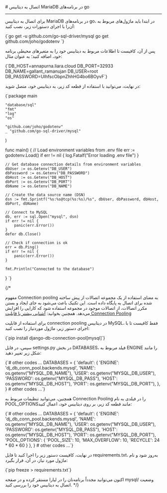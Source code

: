 

<Layout>
<Head>
<title>مستندات اتصال به MariaDB در پلتفرم Go - لیارا</title>
<meta property="og:title" content="مستندات خدمات رایانش ابری لیارا" />
<meta property="og:description" content="مستندات قدم به قدم اتصال به دیتابیس MariaDB در go"  />
<meta property="og:image" content="https://files.liara.ir/liara/logos/liara-poster.jpg" />
</Head>
# اتصال به دیتابیس MariaDB در برنامه‌های go
<hr className="mb-2" />

برای اتصال به دیتابیس MariaDB در برنامه‌های go، در ابتدا باید ماژول‌های مربوط به آن‌را با اجرای دستورات زیر، نصب کنید:

<div className="h-2" />
    <div dir='ltr'>
    <Highlight className="bash">
        {`go get -u github.com/go-sql-driver/mysql
go get github.com/joho/godotenv
`}
    </Highlight>
    </div>
<div className="h-2" />

پس از آن، کافیست تا 
اطلاعات مربوط به دیتابیس خود را 
به متغیرهای محیطی برنامه خود، اضافه کنید؛ به عنوان مثال:
<div className="h-2" />
    <div dir='ltr'>
    <Highlight className="bash">
        {`DB_HOST=annapurna.liara.cloud
DB_PORT=32933
DB_NAME=gallant_ramanujan
DB_USER=root
DB_PASSWORD=UIhfscObpnZhhHG4bo6BOyvF`}
    </Highlight>
    </div>
<div className="h-2" />

در نهایت، می‌توانید با استفاده از قطعه کد زیر، به دیتابیس خود، متصل شوید:
<div className="h-2" />
    <div dir='ltr'>
    <Highlight className="go">
        {`package main

    "database/sql"
    "fmt"
    "log"
    "os"

    "github.com/joho/godotenv"
    _ "github.com/go-sql-driver/mysql"
)

func main() {
    // Load environment variables from .env file
    err := godotenv.Load()
    if err != nil {
        log.Fatalf("Error loading .env file")
    }

    // Get database connection details from environment variables
    dbUser := os.Getenv("DB_USER")
    dbPassword := os.Getenv("DB_PASSWORD")
    dbHost := os.Getenv("DB_HOST")
    dbPort := os.Getenv("DB_PORT")
    dbName := os.Getenv("DB_NAME")

    // Create the data source name (DSN)
    dsn := fmt.Sprintf("%s:%s@tcp(%s:%s)/%s", dbUser, dbPassword, dbHost, dbPort, dbName)

    // Connect to MySQL
    db, err := sql.Open("mysql", dsn)
    if err != nil {
        panic(err.Error())
    }
    defer db.Close()

    // Check if connection is ok
    err = db.Ping()
    if err != nil {
        panic(err.Error())
    }

    fmt.Println("Connected to the database")
}
`}
    </Highlight>
    </div>
<div className="h-2" />

{/* <Section id="connection-pooling" title="استفاده از Connection Pooling" />

مفهوم Connection pooling به معنای استفاده از یک مجموعه اتصالات از پیش ساخته شده برای اتصال به پایگاه داده است. این تکنیک باعث می‌شود به جای ایجاد و بستن مکرر اتصالات، از اتصالات موجود در مجموعه استفاده شود که کارایی را افزایش می‌دهد.
<Alert variant='success'>همچنین بخوانید: <a className="text-[#2196f3] " href="/dbaas/details/connection-pool">آشنایی بیشتر با قابلیت Connection Pooling</a></Alert>

برای استفاده از قابلیت connection pooling در دیتابیس MySQL، فقط کافیست تا با اجرای دستور زیر، ماژول موردنیاز را نصب کنید:

<div className="h-2" />
  <div dir='ltr'>
  <Highlight className="bash">
{`pip install django-db-connection-pool[mysql]`}
  </Highlight>
  </div>
<div className="h-2" />

سپس، در فایل <Important>settings.py</Important> در بخش <Important>DATABASES</Important>، فیلد مربوط به <Important>ENGINE</Important> را مانند شکل زیر تغییر دهید:
<div className="h-2" />
    <div dir='ltr'>
    <Highlight className="python">
        {`# other codes ...
DATABASES = {
    'default': {
        'ENGINE':   'dj_db_conn_pool.backends.mysql', 
        'NAME':     os.getenv("MYSQL_DB_NAME"), 
        'USER':     os.getenv("MYSQL_DB_USER"),
        'PASSWORD': os.getenv("MYSQL_DB_PASS"),
        'HOST':     os.getenv("MYSQL_DB_HOST"),
        'PORT':     os.getenv("MYSQL_DB_PORT"),
    },
}
# other codes ...`}
    </Highlight>
    </div>
<div className="h-2" />

همچنین، می‌توانید تنظیمات مربوط به Connection Pooling را در فیلدی به نام <Important>POOL_OPTIONS</Important>مانند قطعه کد زیر، بر روی دیتابیس خود، اعمال کنید:
<div className="h-2" />
    <div dir='ltr'>
    <Highlight className="python">
        {`# other codes ...
DATABASES = {
    'default': {
        'ENGINE':   'dj_db_conn_pool.backends.mysql', 
        'NAME':     os.getenv("MYSQL_DB_NAME"), 
        'USER':     os.getenv("MYSQL_DB_USER"),
        'PASSWORD': os.getenv("MYSQL_DB_PASS"),
        'HOST':     os.getenv("MYSQL_DB_HOST"),
        'PORT':     os.getenv("MYSQL_DB_PORT"),
        'POOL_OPTIONS': {
            'POOL_SIZE': 10,
            'MAX_OVERFLOW': 10,
            'RECYCLE': 24 * 60 * 60
        }
    },
}
# other codes ...`}
    </Highlight>
    </div>
<div className="h-2" />

در نهایت، کافیست دستور زیر را اجرا کنید تا فایل <Important>requirements.txt</Important>، به‌روز شود و نام ماژول مورد نیاز، در آن، قرار بگیرد:
<div className="h-2" />
    <div dir='ltr'>
    <Highlight className="python">
        {`pip freeze > requirements.txt`}
    </Highlight>
    </div>
<div className="h-2" />

اکنون می‌توانید مجدداً برنامه‌تان را در لیارا مستقر کرده و در صفحه <Important>mysql/</Important> وضعیت اتصال به دیتابیس خود را بررسی کنید. */}

</Layout>